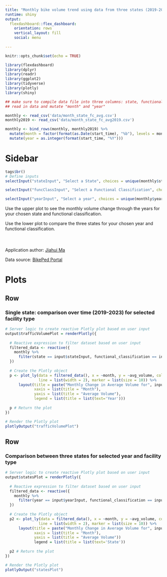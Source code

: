 ```yaml
---
title: "Monthly bike volume trend using data from three states (2019-2023)"
runtime: shiny
output: 
  flexdashboard::flex_dashboard:
    orientation: rows
    vertical_layout: fill
    social: menu
    
---
```

```r
knitr::opts_chunk$set(echo = TRUE)
```

```r

library(flexdashboard)
library(dplyr)
library(readr)
library(ggplot2)
library(tidyverse)
library(plotly)
library(shiny)

## make sure to compile data file into three columns: state, functional_classification, start_time (formatted as yyyy-mm-dd) 
## read in data and mutate "month" and "year"

monthly <- read_csv('data/month_state_fc_avg.csv')
monthly2019 <- read_csv('data/month_state_fc_avg2019.csv')

monthly <- bind_rows(monthly, monthly2019) %>%
  mutate(month = factor(format(as.Date(start_time), "%b"), levels = month.abb)) %>%
  mutate(year = as.integer(format(start_time, "%Y")))


```

Sidebar {.sidebar}
======================================================================
```r
tags$br()
# Define inputs
selectInput("stateInput", "Select a State", choices = unique(monthly$state))

selectInput("funcClassInput", "Select a Functional Classification", choices = unique(monthly$functional_classification))

selectInput("yearInput", "Select a year", choices = unique(monthly$year))

```

Use the upper plot to see the monthly volume change through the years for your chosen state and functional classification.

Use the lower plot to compare the three states for your chosen year and functional classification.
<br>
<br>
<br>
<br>
Application author: [Jiahui Ma](www.linkedin.com/in/jiahui-ma-988623105)

Data source: [BikePed Portal](https://bikeped.trec.pdx.edu/)

Plots
======================================================================
Row
-----------------------------------------------------------------------

### Single state: comparison over time (2019-2023) for selected facility type

```r

# Server logic to create reactive Plotly plot based on user input
output$trafficVolumePlot = renderPlotly({
  
  # Reactive expression to filter dataset based on user input
  filtered_data <- reactive({
    monthly %>%
      filter(state == input$stateInput, functional_classification == input$funcClassInput)
  })
  
  # Create the Plotly object
  p <- plot_ly(data = filtered_data(), x = ~month, y = ~avg_volume, color = ~factor(year), type = 'scatter', mode = 'lines+markers',
               line = list(width = 2), marker = list(size = 10)) %>%
      layout(title = paste("Monthly Change in Average Volume for", input$stateInput, "&", input$funcClassInput),
             xaxis = list(title = "Month"),
             yaxis = list(title = "Average Volume"),
             legend = list(title = list(text='Year')))
  
  p # Return the plot
})

# Render the Plotly plot
plotlyOutput("trafficVolumePlot")

```

Row
-----------------------------------------------------------------------
### Comparison between three states for selected year and facility type
``` r

# Server logic to create reactive Plotly plot based on user input
output$statesPlot = renderPlotly({
  
  # Reactive expression to filter dataset based on user input
  filtered_data <- reactive({
    monthly %>%
      filter(year == input$yearInput, functional_classification == input$funcClassInput)
  })
  
  # Create the Plotly object
  p2 <- plot_ly(data = filtered_data(), x = ~month, y = ~avg_volume, color = ~state, type = 'scatter', mode = 'lines+markers',
               line = list(width = 2), marker = list(size = 10)) %>%
      layout(title = paste("Monthly Change in Average Volume for", input$yearInput, "&", input$funcClassInput),
             xaxis = list(title = "Month"),
             yaxis = list(title = "Average Volume"))
             legend = list(title = list(text='State'))
  
  p2 # Return the plot
})

# Render the Plotly plot
plotlyOutput("statesPlot")

```

